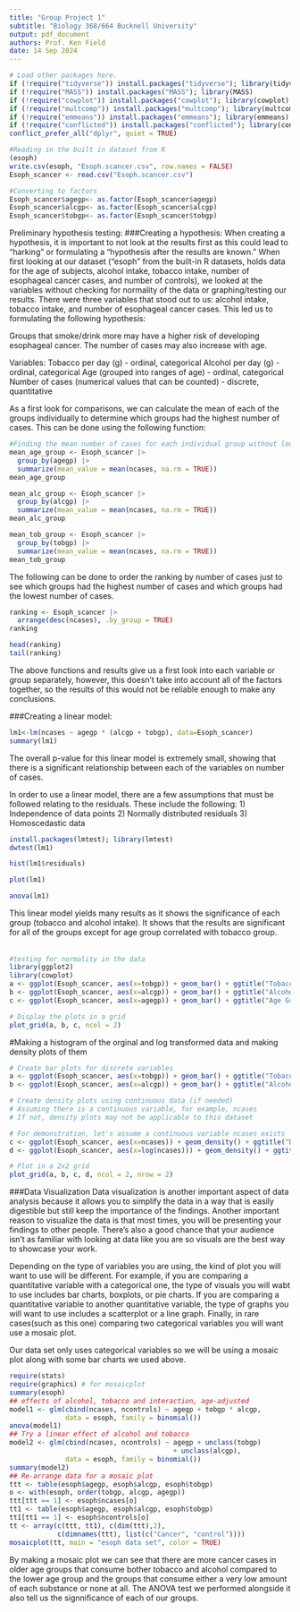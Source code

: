```yaml
---
title: "Group Project 1"
subtitle: "Biology 368/664 Bucknell University"
output: pdf_document
authors: Prof. Ken Field
date: 14 Sep 2024
---
```


```r
# Load other packages here.
if (!require("tidyverse")) install.packages("tidyverse"); library(tidyverse)
if (!require("MASS")) install.packages("MASS"); library(MASS)
if (!require("cowplot")) install.packages("cowplot"); library(cowplot)
if (!require("multcomp")) install.packages("multcomp"); library(multcomp) # for more accurate p
if (!require("emmeans")) install.packages("emmeans"); library(emmeans) # for more accurate p
if (!require("conflicted")) install.packages("conflicted"); library(conflicted) # For dealing with conflicts
conflict_prefer_all("dplyr", quiet = TRUE)
```


```r
#Reading in the built in dataset from R
(esoph)
write.csv(esoph, "Esoph.scancer.csv", row.names = FALSE)
Esoph_scancer <- read.csv("Esoph.scancer.csv")
```


```r
#Converting to factors
Esoph_scancer$agegp<- as.factor(Esoph_scancer$agegp)
Esoph_scancer$alcgp<- as.factor(Esoph_scancer$alcgp)
Esoph_scancer$tobgp<- as.factor(Esoph_scancer$tobgp)
```

Preliminary hypothesis testing:
###Creating a hypothesis:
When creating a hypothesis, it is important to not look at the results first as this could lead to “harking” or formulating a “hypothesis after the results are known.” When first looking at our dataset (“esoph” from the built-in R datasets, holds data for the age of subjects, alcohol intake, tobacco intake, number of esophageal cancer cases, and number of controls), we looked at the variables without checking for normality of the data or graphing/testing our results. There were three variables that stood out to us: alcohol intake, tobacco intake, and number of esophageal cancer cases. This led us to formulating the following hypothesis:

Groups that smoke/drink more may have a higher risk of developing esophageal cancer. The number of cases may also increase with age. 

Variables:
Tobacco per day (g) - ordinal, categorical
Alcohol per day (g) - ordinal, categorical
Age (grouped into ranges of age) - ordinal, categorical
Number of cases (numerical values that can be counted) - discrete, quantitative

As a first look for comparisons, we can calculate the mean of each of the groups individually to determine which groups had the highest number of cases. This can be done using the following function:

```r
#Finding the mean number of cases for each individual group without looking into other variables
mean_age_group <- Esoph_scancer |> 
  group_by(agegp) |> 
  summarize(mean_value = mean(ncases, na.rm = TRUE))
mean_age_group

mean_alc_group <- Esoph_scancer |> 
  group_by(alcgp) |> 
  summarize(mean_value = mean(ncases, na.rm = TRUE))
mean_alc_group

mean_tob_group <- Esoph_scancer |> 
  group_by(tobgp) |> 
  summarize(mean_value = mean(ncases, na.rm = TRUE))
mean_tob_group

```

The following can be done to order the ranking by number of cases just to see which groups had the highest number of cases and which groups had the lowest number of cases.

```r
ranking <- Esoph_scancer |>
  arrange(desc(ncases), .by_group = TRUE) 
ranking
```
```r
head(ranking)
tail(ranking)
```
The above functions and results give us a first look into each variable or group separately, however, this doesn’t take into account all of the factors together, so the results of this would not be reliable enough to make any conclusions. 

###Creating a linear model:

```r
lm1<-lm(ncases ~ agegp * (alcgp + tobgp), data=Esoph_scancer) 
summary(lm1)
```
The overall p-value for this linear model is extremely small, showing that there is a significant relationship between each of the variables on number of cases. 

In order to use a linear model, there are a few assumptions that must be followed relating to the residuals. These include the following:
1) Independence of data points
2) Normally distributed residuals
3) Homoscedastic data

```r
install.packages(lmtest); library(lmtest)
dwtest(lm1)
```

```r
hist(lm1$residuals)
```
```r
plot(lm1)
```

```r
anova(lm1)
```
This linear model yields many results as it shows the significance of each group (tobacco and alcohol intake). It shows that the results are significant for all of the groups except for age group correlated with tobacco group. 

######

```r
#testing for normality in the data
library(ggplot2)
library(cowplot)
a <- ggplot(Esoph_scancer, aes(x=tobgp)) + geom_bar() + ggtitle("Tobacco Group")
b <- ggplot(Esoph_scancer, aes(x=alcgp)) + geom_bar() + ggtitle("Alcohol Group")
c <- ggplot(Esoph_scancer, aes(x=agegp)) + geom_bar() + ggtitle("Age Group")

# Display the plots in a grid
plot_grid(a, b, c, ncol = 2)
```


#Making a histogram of the orginal and log transformed data and making density plots of them
```r
# Create bar plots for discrete variables
a <- ggplot(Esoph_scancer, aes(x=tobgp)) + geom_bar() + ggtitle("Tobacco Group - Bar Plot")
b <- ggplot(Esoph_scancer, aes(x=alcgp)) + geom_bar() + ggtitle("Alcohol Group - Bar Plot")

# Create density plots using continuous data (if needed)
# Assuming there is a continuous variable, for example, ncases
# If not, density plots may not be applicable to this dataset

# For demonstration, let's assume a continuous variable ncases exists
c <- ggplot(Esoph_scancer, aes(x=ncases)) + geom_density() + ggtitle("Density Plot - ncases")
d <- ggplot(Esoph_scancer, aes(x=log(ncases))) + geom_density() + ggtitle("Density Plot - log(ncases)")

# Plot in a 2x2 grid
plot_grid(a, b, c, d, ncol = 2, nrow = 2)
```

###Data Visualization
Data visualization is another important aspect of data analysis because it allows you to simplify the data in a way that is easily digestible but still keep the importance of the findings. Another important reason to visualize the data is that most times, you will be presenting your findings to other people. There's also a good chance that your audience isn't as familiar with looking at data like you are so visuals are the best way to showcase your work.

Depending on the type of variables you are using, the kind of plot you will want to use will be different. For example, if you are comparing a quantitative variable with a categorical one, the type of visuals you will wabt to use includes bar charts, boxplots, or pie charts. If you are comparing a quantitative variable to another quantitative variable, the type of graphs you will want to use includes a scatterplot or a line graph. Finally, in rare cases(such as this one) comparing two categorical variables you will want use a mosaic plot.

Our data set only uses categorical variables so we will be using a mosaic plot along with some bar charts we used above.

```r
require(stats)
require(graphics) # for mosaicplot
summary(esoph)
## effects of alcohol, tobacco and interaction, age-adjusted
model1 <- glm(cbind(ncases, ncontrols) ~ agegp + tobgp * alcgp,
              data = esoph, family = binomial())
anova(model1)
## Try a linear effect of alcohol and tobacco
model2 <- glm(cbind(ncases, ncontrols) ~ agegp + unclass(tobgp)
                                         + unclass(alcgp),
              data = esoph, family = binomial())
summary(model2)
## Re-arrange data for a mosaic plot
ttt <- table(esoph$agegp, esoph$alcgp, esoph$tobgp)
o <- with(esoph, order(tobgp, alcgp, agegp))
ttt[ttt == 1] <- esoph$ncases[o]
tt1 <- table(esoph$agegp, esoph$alcgp, esoph$tobgp)
tt1[tt1 == 1] <- esoph$ncontrols[o]
tt <- array(c(ttt, tt1), c(dim(ttt),2),
            c(dimnames(ttt), list(c("Cancer", "control"))))
mosaicplot(tt, main = "esoph data set", color = TRUE)
```

By making a mosaic plot we can see that there are more cancer cases in older age groups that consume bother tobacco and alcohol compared to the lower age group and the groups that consume either a very low amount of each substance or none at all. The ANOVA test we performed alongside it also tell us the signnificance of each of our groups.